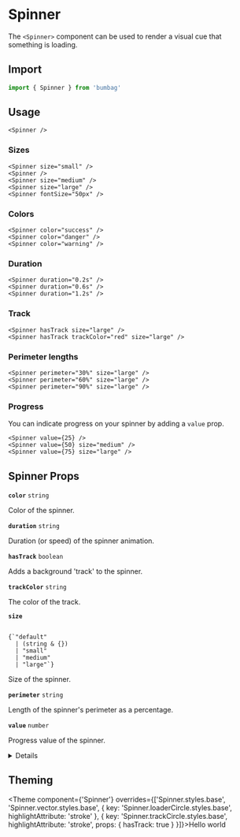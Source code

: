 # Spinner

The `<Spinner>` component can be used to render a visual cue that something is loading.

## Import

```jsx
import { Spinner } from 'bumbag'
```

## Usage

```jsx-live
<Spinner />
```

### Sizes

```jsx-live
<Spinner size="small" />
<Spinner />
<Spinner size="medium" />
<Spinner size="large" />
<Spinner fontSize="50px" />
```

### Colors

```jsx-live
<Spinner color="success" />
<Spinner color="danger" />
<Spinner color="warning" />
```

### Duration

```jsx-live
<Spinner duration="0.2s" />
<Spinner duration="0.6s" />
<Spinner duration="1.2s" />
```

### Track

```jsx-live
<Spinner hasTrack size="large" />
<Spinner hasTrack trackColor="red" size="large" />
```

### Perimeter lengths

```jsx-live
<Spinner perimeter="30%" size="large" />
<Spinner perimeter="60%" size="large" />
<Spinner perimeter="90%" size="large" />
```

### Progress

You can indicate progress on your spinner by adding a `value` prop.

```jsx-live
<Spinner value={25} />
<Spinner value={50} size="medium" />
<Spinner value={75} size="large" />
```

## Spinner Props

<!-- Automatically generated -->

**<Code fontSize="150" marginRight="major-1">color</Code>** <Code fontSize="100" palette="primary">string</Code> 

Color of the spinner.

<Divider marginTop="major-2" marginBottom="major-2" />

**<Code fontSize="150" marginRight="major-1">duration</Code>** <Code fontSize="100" palette="primary">string</Code> 

Duration (or speed) of the spinner animation.

<Divider marginTop="major-2" marginBottom="major-2" />

**<Code fontSize="150" marginRight="major-1">hasTrack</Code>** <Code fontSize="100" palette="primary">boolean</Code> 

Adds a background 'track' to the spinner.

<Divider marginTop="major-2" marginBottom="major-2" />

**<Code fontSize="150" marginRight="major-1">trackColor</Code>** <Code fontSize="100" palette="primary">string</Code> 

The color of the track.

<Divider marginTop="major-2" marginBottom="major-2" />

**<Code fontSize="150" marginRight="major-1">size</Code>**  

<Code isBlock palette="primary" fontSize="150" padding="minor-1" marginBottom="major-2">
{`"default"
  | (string & {})
  | "small"
  | "medium"
  | "large"`}
</Code>

Size of the spinner.

<Divider marginTop="major-2" marginBottom="major-2" />

**<Code fontSize="150" marginRight="major-1">perimeter</Code>** <Code fontSize="100" palette="primary">string</Code> 

Length of the spinner's perimeter as a percentage.

<Divider marginTop="major-2" marginBottom="major-2" />

**<Code fontSize="150" marginRight="major-1">value</Code>** <Code fontSize="100" palette="primary">number</Code> 

Progress value of the spinner.

<Divider marginTop="major-2" marginBottom="major-2" />

<details><Box use="summary" marginBottom="major-2">Inherits <strong><code>Box</code></strong> props</Box>

**<Code fontSize="150" marginRight="major-1">use</Code>**  

<Code isBlock palette="primary" fontSize="150" padding="minor-1" marginBottom="major-2">
{`string
  | (ComponentClass<any, any> & { useProps: any; })
  | (FunctionComponent<any> & { useProps: any; })`}
</Code>

<Divider marginTop="major-2" marginBottom="major-2" />

**<Code fontSize="150" marginRight="major-1">className</Code>** <Code fontSize="100" palette="primary">string</Code> 

<Divider marginTop="major-2" marginBottom="major-2" />

**<Code fontSize="150" marginRight="major-1">children</Code>**  

<Code isBlock palette="primary" fontSize="150" padding="minor-1" marginBottom="major-2">
{`string
  | number
  | boolean
  | {}
  | ReactElement<any, string
  | ((props: any) => ReactElement<any, string
  | ...
  | (new (props: any) => Component<any, any, any>)>)
  | (new (props: any) => Component<...>)>
  | ReactNodeArray
  | ReactPortal
  | ((props: BoxProps) => ReactNode)`}
</Code>

<Divider marginTop="major-2" marginBottom="major-2" />

**<Code fontSize="150" marginRight="major-1">alignX</Code>** <Code fontSize="100" palette="primary">&#34;right&#34; | &#34;left&#34; | &#34;center&#34;</Code> 

<Divider marginTop="major-2" marginBottom="major-2" />

**<Code fontSize="150" marginRight="major-1">alignY</Code>** <Code fontSize="100" palette="primary">&#34;top&#34; | &#34;bottom&#34; | &#34;center&#34;</Code> 

<Divider marginTop="major-2" marginBottom="major-2" />

**<Code fontSize="150" marginRight="major-1">variant</Code>** <Code fontSize="100" palette="primary">string</Code> 

<Divider marginTop="major-2" marginBottom="major-2" />

**<Code fontSize="150" marginRight="major-1">colorMode</Code>** <Code fontSize="100" palette="primary">string</Code> 

<Divider marginTop="major-2" marginBottom="major-2" />

**<Code fontSize="150" marginRight="major-1">disabled</Code>** <Code fontSize="100" palette="primary">boolean</Code> 

<Divider marginTop="major-2" marginBottom="major-2" />

**<Code fontSize="150" marginRight="major-1">overrides</Code>**  

<Code isBlock palette="primary" fontSize="150" padding="minor-1" marginBottom="major-2">
{`{
  useCSSVariables?: boolean;
  altitudes?: AltitudesThemeConfig;
  borders?: BordersThemeConfig;
  borderRadii?: BorderRadiiThemeConfig;
  ... 96 more ...;
  Template?: TemplateThemeConfig;
}`}
</Code>

<Divider marginTop="major-2" marginBottom="major-2" />

**<Code fontSize="150" marginRight="major-1">elementRef</Code>** <Code fontSize="100" palette="primary">((instance: any) =&#62; void) | RefObject&#60;any&#62;</Code> 

<Divider marginTop="major-2" marginBottom="major-2" />

**<Code fontSize="150" marginRight="major-1">themeKey</Code>** <Code fontSize="100" palette="primary">string</Code> 

<Divider marginTop="major-2" marginBottom="major-2" />

</details>
            

## Theming

<Theme component={'Spinner'} overrides={['Spinner.styles.base', 'Spinner.vector.styles.base', { key: 'Spinner.loaderCircle.styles.base', highlightAttribute: 'stroke' }, { key: 'Spinner.trackCircle.styles.base', highlightAttribute: 'stroke', props: { hasTrack: true } }]}>Hello world</Theme>
